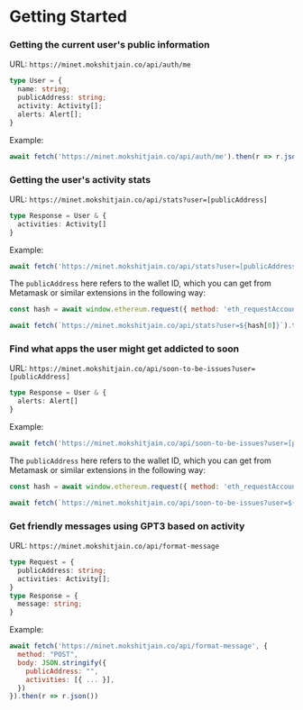 
# Getting Started

### Getting the current user's public information

URL: `https://minet.mokshitjain.co/api/auth/me`

```ts
type User = {
  name: string;
  publicAddress: string;
  activity: Activity[];
  alerts: Alert[];
}
```

Example:

```js
await fetch('https://minet.mokshitjain.co/api/auth/me').then(r => r.json())
```

### Getting the user's activity stats

URL: `https://minet.mokshitjain.co/api/stats?user=[publicAddress]`

```ts
type Response = User & {
  activities: Activity[]
}
```

Example:

```js
await fetch('https://minet.mokshitjain.co/api/stats?user=[publicAddress]').then(r => r.json())
```

The `publicAddress` here refers to the wallet ID, which you can get from Metamask or similar extensions in the following way:

```js
const hash = await window.ethereum.request({ method: 'eth_requestAccounts' })

await fetch(`https://minet.mokshitjain.co/api/stats?user=${hash[0]}`).then(r => r.json())
```

### Find what apps the user might get addicted to soon

URL: `https://minet.mokshitjain.co/api/soon-to-be-issues?user=[publicAddress]`

```ts
type Response = User & {
  alerts: Alert[]
}
```

Example:

```js
await fetch('https://minet.mokshitjain.co/api/soon-to-be-issues?user=[publicAddress]').then(r => r.json())
```

The `publicAddress` here refers to the wallet ID, which you can get from Metamask or similar extensions in the following way:

```js
const hash = await window.ethereum.request({ method: 'eth_requestAccounts' })

await fetch(`https://minet.mokshitjain.co/api/soon-to-be-issues?user=${hash[0]}`).then(r => r.json())
```

### Get friendly messages using GPT3 based on activity

URL: `https://minet.mokshitjain.co/api/format-message`

```ts
type Request = {
  publicAddress: string;
  activities: Activity[];
}
type Response = {
  message: string;
}
```

Example:

```js
await fetch('https://minet.mokshitjain.co/api/format-message', {
  method: "POST",
  body: JSON.stringify({
    publicAddress: "",
    activities: [{ ... }],
  })
}).then(r => r.json())
```
